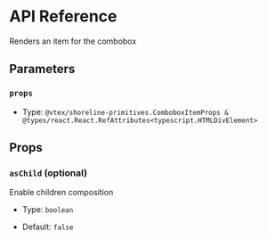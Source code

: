 # API Reference

Renders an item for the combobox

## Parameters

### `props`

- Type: `@vtex/shoreline-primitives.ComboboxItemProps & @types/react.React.RefAttributes<typescript.HTMLDivElement>`

## Props

### `asChild` (optional)

Enable children composition

- Type: `boolean`

- Default: `false`
